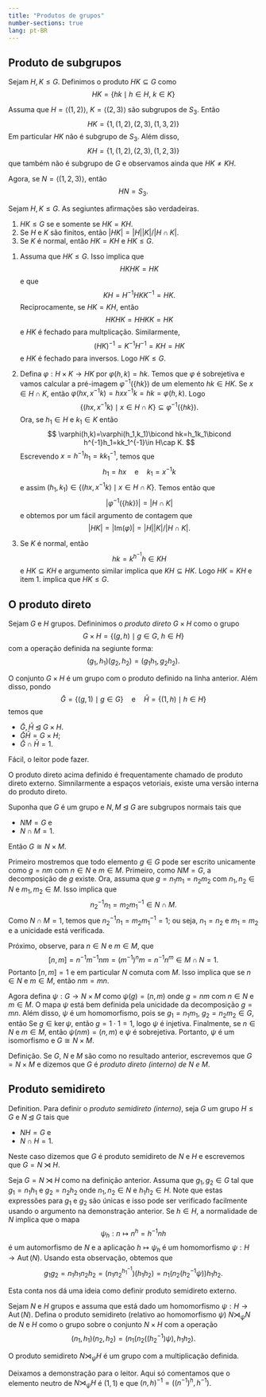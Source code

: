 ```yaml
---
title: "Produtos de grupos"
number-sections: true
lang: pt-BR
---
```


## Produto de subgrupos

:::{#def-group-prod}
Sejam $H,K\leq G$. Definimos o produto $HK\subseteq G$ como 
$$
HK=\{hk\mid h\in H,\ k\in K\}
$$
:::

:::{#exm-group-prod}
Assuma que $H=\left<(1,2)\right>$, $K=\left<(2,3)\right>$ são subgrupos de $S_3$. Então 
$$
HK=\{1,(1,2),(2,3),(1,3,2)\}
$$
Em particular $HK$ não é subgrupo de $S_3$. Além disso, 
$$
KH=\{1,(1,2),(2,3),(1,2,3)\}
$$
que também não é subgrupo de $G$ e observamos ainda que $HK\neq KH$. 

Agora, se $N=\left<(1,2,3)\right>$, então
$$
HN=S_3.
$$
:::

:::{#lem-prod-subg}
Sejam $H,K\leq G$. As segiuntes afirmações são verdadeiras.

1. $HK\leq G$ se e somente se $HK=KH$.
2. Se $H$ e $K$ são finitos, então $|HK|=|H||K|/|H\cap K|$.
3. Se $K$ é normal, então $HK=KH$ e $HK\leq G$.
:::

:::{.proof}
1. Assuma que $HK\leq G$. Isso implica que
$$
HKHK=HK
$$
e que 
$$
KH= H^{-1}HKK^{-1}=HK.
$$
Reciprocamente, se $HK=KH$, então 
$$
HKHK=HHKK=HK
$$
e $HK$ é fechado para multplicação. Similarmente,
$$
(HK)^{-1}=K^{-1}H^{-1}=KH=HK
$$
e $HK$ é fechado para inversos. Logo $HK\leq G$.

2. Defina $\varphi:H\times K\to HK$ por $\varphi(h,k)=hk$. Temos que $\varphi$ é sobrejetiva e vamos calcular a pré-imagem $\varphi^{-1}(\{hk\})$ de um elemento $hk\in HK$. Se $x\in H\cap K$, então $\varphi(hx,x^{-1}k)=hxx^{-1}k=hk=\varphi(h,k)$. Logo 
$$
\{(hx,x^{-1}k)\mid x\in H\cap K\}\subseteq \varphi^{-1}(\{hk\}).
$$
Ora, se $h_1\in H$ e $k_1\in K$ então
$$
\varphi(h,k)=\varphi(h_1,k_1)\bicond hk=h_1k_1\bicond h^{-1}h_1=kk_1^{-1}\in H\cap K.
$$
Escrevendo $x=h^{-1}h_1=kk_1^{-1}$, temos que 
$$
h_1=hx\quad \mbox{e}\quad k_1=x^{-1}k
$$
e assim $(h_1,k_1)\in\{(hx,x^{-1}k)\mid x\in H\cap K\}$. Temos então que 
$$
|\varphi^{-1}(\{hk\})|=|H\cap K|
$$ 
e obtemos por um fácil argumento de contagem que 
$$
|HK|=|\mbox{Im}(\varphi)|=|H||K|/|H\cap K|.
$$

3. Se $K$ é normal, então 
$$
hk=k^{h^{-1}}h\in KH
$$ 
e $HK\subseteq KH$ e argumento similar implica que $KH\subseteq HK$. Logo $HK=KH$ e item 1.\ implica que $HK\leq G$. 
:::

## O produto direto

:::{#def-dirprod}
Sejam $G$ e $H$ grupos. Defininimos o *produto direto* $G\times H$ como o grupo
$$ 
    G\times H=\{(g,h)\mid g\in G,\ h\in H\}
$$
com a operação definida na segiunte forma:
$$
(g_1,h_1)(g_2,h_2)=(g_1h_1,g_2h_2).
$$ 
:::

:::{#lem-dirprod}
O conjunto $G\times H$ é um grupo com o produto definido na linha anterior. Além disso, pondo
$$
\bar G=\{(g,1)\mid g\in G\}\quad\mbox{e}\quad \bar H=\{(1,h)\mid h\in H\} 
$$ 
temos que 

- $\bar G,\bar H\unlhd G\times H$.
- $\bar G\bar H=G\times H$;
- $\bar G\cap\bar H=1$.
:::

:::{.proof}
Fácil, o leitor pode fazer.
:::

O produto direto acima definido é frequentamente chamado de produto direto externo. Simnilarmente a espaços vetoriais, existe uma versão interna do produto direto. 

:::{#lem-dirprod-inner}
Suponha que $G$ é um grupo e $N,M\unlhd G$ are subgrupos normais tais que 

- $NM=G$ e 
- $N\cap M=1$.

Então $G\cong N\times M$. 
:::

:::{.proof}
Primeiro mostremos que todo elemento $g\in G$ pode ser escrito unicamente como $g=nm$ com $n\in N$ e $m\in M$. Primeiro, como $NM=G$, a decomposição de $g$ existe. Ora, assuma que $g=n_1m_1=n_2m_2$ com $n_1,n_2\in N$ e $m_1,m_2\in M$. Isso implica que 
$$
n_2^{-1}n_1=m_2m_1^{-1}\in N\cap M.
$$
Como $N\cap M=1$, temos que $n_2^{-1}n_1=m_2m_1^{-1}=1$; ou seja, 
$n_1=n_2$ e $m_1=m_2$ e a unicidade está verificada.

Próximo, observe, para $n\in N$ e $m\in M$, que 
$$
[n,m]=n^{-1}m^{-1}nm=(m^{-1})^nm=n^{-1}n^m\in M\cap N=1.
$$
Portanto $[n,m]=1$ e em particular $N$ comuta com $M$. Isso implica que se $n\in N$ e $m\in M$, então $nm=mn$.

Agora defina $\psi:G\to N\times M$ como $\psi(g)=(n,m)$ onde $g=nm$ com $n\in N$ e $m\in M$. 
O mapa $\psi$ está bem definida pela unicidade da decomposição $g=mn$. 
Além disso, $\psi$ é um homomorfismo, pois se $g_1=n_1m_1,\ g_2=n_2m_2\in G$, então 
\begin{align*}
\psi(g_1g_2)&=\psi(n_1m_1n_2m_2)\psi(n_1n_2m_1m_2)\\&=(n_1n_2,m_1m_2)=
(n_1,m_1)(n_2,m_2)\\&=\psi(g_1)\psi(g_2).
\end{align*}
Se $g\in\ker\psi$, então $g=1\cdot 1=1$, logo $\psi$ é injetiva. Finalmente, se $n\in N$ e $m\in M$, então $\psi(nm)=(n,m)$ e $\psi$ é sobrejetiva. Portanto, $\psi$ é um isomorfismo e $G\cong N\times M$.
:::

:::{#def-dirprod-inner}
Definição. Se $G$, $N$ e $M$ são como no resultado anterior, escrevemos que $G=N\times M$ e dizemos que $G$ é *produto direto (interno) de $N$ e $M$*. 
:::

## Produto semidireto

:::{#def-semidir}
Definition. Para definir o *produto semidireto (interno)*, seja $G$ um grupo $H\leq G$ e $N\unlhd G$ tais que 

- $NH=G$ e
- $N\cap H=1$. 

Neste caso dizemos que $G$ é produto semidireto de $N$ e $H$ e escrevemos que $G=N\rtimes H$.
:::

Seja $G=N\rtimes H$ como na definição anterior. Assuma que $g_1,g_2\in G$ tal que $g_1=n_1h_1$ e $g_2=n_2h_2$ onde $n_1,n_2\in N$ e $h_1h_2\in H$. Note que estas expressões para $g_1$ e $g_2$ são únicas e isso pode ser verificado facilmente usando o argumento na demonstração anterior. Se $h\in H$, a normalidade de $N$ implica que o mapa 
$$
\psi_h:n\mapsto n^h=h^{-1}nh
$$ 
é um automorfismo de $N$ e a aplicação $h\mapsto \psi_h$ é um homomorfismo $\psi:H\to \operatorname{Aut}(N)$. Usando esta observação, obtemos que 
$$
g_1g_2=n_1h_1n_2h_2=(n_1n_2^{h_1^{-1}})(h_1h_2)=n_1(n_2(h_2^{-1}\psi))h_1h_2.
$$

Esta conta nos dá uma ideia como definir produto semidireto externo.

:::{#def-semidir-exter}
Sejam $N$ e $H$ grupos e assuma que está dado um homomorfismo $\psi:H\to \operatorname{Aut}(N)$. Defina o produto semidireto (relativo ao homomorfismo $\psi$) $N\rtimes_\psi N$ de $N$ e $H$ como o grupo sobre o conjunto $N\times H$ com a operação 
$$
(n_1,h_1)(n_2,h_2)=(n_1(n_2((h_2^{-1})\psi),h_1h_2).
$$
:::

:::{#lem-semidir-exter}
O produto semidireto $N\rtimes_\psi H$ é um grupo com a multiplicação definida.
:::

:::{.proof}
Deixamos a demonstração para o leitor. Aqui só comentamos que o elemento neutro de $N\rtimes_\psi H$ é $(1,1)$ e que $(n,h)^{-1}=
((n^{-1})^h,h^{-1})$. 
:::